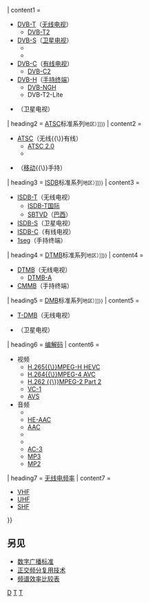 <noinclude>{{noteTA
|G1 = Communication
|G2 = Information Technology
}}</noinclude>
{{sidebar
| name         = 数字视频广播标准
| width        = 200px
| title        = [[数字电视]]<br />广播标准列表
| titlestyle   = background-color:#ccccff; font-size:big
| headingstyle = border-style:double none; text-align:left
| contentstyle = text-align:left; font-size:small

| heading1     = [[DVB]]标准系列<small>{{nobold|（[[DVB#應用|国家{{\}}地区）]]}}</small>
| content1     =
* [[DVB-T]]（[[地面數碼電視|无线电视]]）
** [[DVB-T2]]
* [[DVB-S]]（[[卫星电视]]）
** {{Link-en|DVB-S2|DVB-S2}}
** {{Link-en|DVB-S2X|DVB-S2X}}
* [[DVB-C]]（[[有线电视]]）
** [[DVB-C#DVB-C2|DVB-C2]]
* [[DVB-H]]（[[移动设备|手持终端]]）
** [[DVB-H|DVB-NGH]]
** DVB-T2-Lite
* {{Link-en|DVB-SH|DVB-SH}}（卫星电视）

| heading2     = [[ATSC]]标准系列<small>{{nobold|（[[ATSC#使用情況|国家{{\}}地区）]]}}</small>
| content2     =
* [[ATSC]]（无线{{\}}有线）
** [[ATSC|ATSC 2.0]]
** {{Link-en|ATSC 3.0 (數碼影片廣播標準)|ATSC 3.0|ATSC 3.0}}
* {{Link-en|ATSC-M/H|ATSC-M/H}}（[[移动设备|移动]]{{\}}手持）

| heading3     = [[ISDB]]标准系列<small>{{nobold|（[[ISDB#採用的國家和地區|国家{{\}}地区）]]}}</small>
| content3     =
* [[ISDB|ISDB-T]]（无线电视）
** [[ISDB-T国际]]
** [[ISDB-T国际|SBTVD]]（[[巴西]]）
* [[ISDB|ISDB-S]]（卫星电视）
* [[ISDB|ISDB-C]]（有线电视）
* [[1seg]]（手持终端）

| heading4     = [[DTMB]]标准系列<small>{{nobold|（[[DTMB#制式使用概況|国家{{\}}地区）]]}}</small>
| content4     =
* [[DTMB]]（无线电视）
** [[DTMB-A]]
* [[中国移动多媒体广播|CMMB]]（手持终端）

| heading5     = [[DMB]]标准系列<small>{{nobold|（[[DMB|国家{{\}}地区）]]}}</small>
| content5     =
* [[DMB|T-DMB]]（无线电视）
* {{Link-en|S-DMB|S-DMB}}（卫星电视）

| heading6     = [[视频编解码器|编解码]]
| content6     =
* 视频
** [[高效率视频编码|H.265{{\}}MPEG-H HEVC]]
** [[H.264/MPEG-4 AVC|H.264{{\}}MPEG-4 AVC]]
** [[H.262|H.262 {{\}}MPEG-2 Part 2]]
** [[VC-1]]
** [[AVS]]
* 音频
** {{Link-en|MPEG-H 3D Audio|MPEG-H 3D Audio|MPEG-H}}
** [[進階音訊編碼#低码率规格|HE-AAC]]
** [[進階音訊編碼|AAC]]
** {{Link-en|杜比AC-4|Dolby AC-4|AC-4}}
** {{Link-en|杜比数码高级版|Dolby Digital Plus|E-AC-3}}
** [[杜比数字|AC-3]]
** [[MP3]]
** [[MPEG-1 Audio Layer II|MP2]]

| heading7     = [[射頻|无线电频率]]
| content7     =
* [[甚高頻|VHF]]
* [[特高頻|UHF]]
* [[超高頻|SHF]]

}}<noinclude>
== 另见 ==
* [[数字广播|数字广播标准]]
* [[正交頻分复用|正交频分复用技术]]
* [[頻譜效率#比較表|频谱效率比较表]]

[[Category:电信模板|D]]
[[Category:电信标准|T]]
[[Category:電視技術|T]]
</noinclude>
